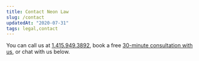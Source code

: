 ```yaml
---
title: Contact Neon Law
slug: /contact
updatedAt: "2020-07-31"
tags: legal,contact
---
```


You can call us at <a href="tel:1-415-969-3892">1.415.949.3892</a>,
book a free [30-minute consultation with
us](https://neonlaw.cliogrow.com/book/xRg6TK0beg2sHsoIf81FkQ), or chat with
us below.
